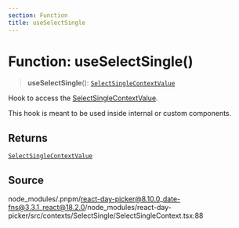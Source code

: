 ```yaml
---
section: Function
title: useSelectSingle
---
```


# Function: useSelectSingle()

> **useSelectSingle**(): [`SelectSingleContextValue`](/docs/api/main/interfaces/SelectSingleContextValue.mdx)

Hook to access the [SelectSingleContextValue](/docs/api/main/interfaces/SelectSingleContextValue.mdx).

This hook is meant to be used inside internal or custom components.

## Returns

[`SelectSingleContextValue`](/docs/api/main/interfaces/SelectSingleContextValue.mdx)

## Source

node\_modules/.pnpm/react-day-picker@8.10.0\_date-fns@3.3.1\_react@18.2.0/node\_modules/react-day-picker/src/contexts/SelectSingle/SelectSingleContext.tsx:88
